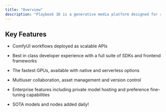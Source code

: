 ```yaml
---
title: "Overview"
description: "Playbook 3D is a generative media platform designed for running ComfyUI in the cloud, enabling users to build, manage, and deploy AI workflows as scalable, serverless APIs or shareable playgrounds."
---
```


## Key Features

* ComfyUI workflows deployed as scalable APIs

* Best in class developer experience with a full suite of SDKs and frontend frameworks

* The fastest GPUs, available with native and serverless options

* Multiuser collaboration, asset management and version control

* Enterprise features including private model hosting and preference fine-tuning capabilities

* SOTA models and nodes added daily!
